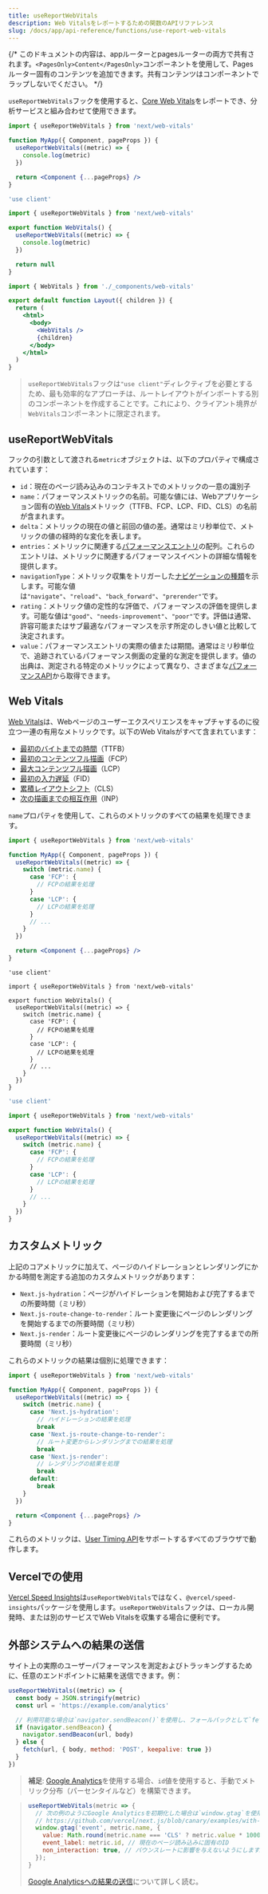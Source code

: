 ```yaml
---
title: useReportWebVitals
description: Web Vitalsをレポートするための関数のAPIリファレンス
slug: /docs/app/api-reference/functions/use-report-web-vitals
---
```


{/* このドキュメントの内容は、appルーターとpagesルーターの両方で共有されます。`<PagesOnly>Content</PagesOnly>`コンポーネントを使用して、Pagesルーター固有のコンテンツを追加できます。共有コンテンツはコンポーネントでラップしないでください。 */}

`useReportWebVitals`フックを使用すると、[Core Web Vitals](https://web.dev/vitals/)をレポートでき、分析サービスと組み合わせて使用できます。

<PagesOnly>

```jsx filename="pages/_app.js"
import { useReportWebVitals } from 'next/web-vitals'

function MyApp({ Component, pageProps }) {
  useReportWebVitals((metric) => {
    console.log(metric)
  })

  return <Component {...pageProps} />
}
```

</PagesOnly>

<AppOnly>

```jsx filename="app/_components/web-vitals.js"
'use client'

import { useReportWebVitals } from 'next/web-vitals'

export function WebVitals() {
  useReportWebVitals((metric) => {
    console.log(metric)
  })

  return null
}
```

```jsx filename="app/layout.js"
import { WebVitals } from './_components/web-vitals'

export default function Layout({ children }) {
  return (
    <html>
      <body>
        <WebVitals />
        {children}
      </body>
    </html>
  )
}
```

> `useReportWebVitals`フックは`"use client"`ディレクティブを必要とするため、最も効率的なアプローチは、ルートレイアウトがインポートする別のコンポーネントを作成することです。これにより、クライアント境界が`WebVitals`コンポーネントに限定されます。

</AppOnly>

## useReportWebVitals

フックの引数として渡される`metric`オブジェクトは、以下のプロパティで構成されています：

- `id`：現在のページ読み込みのコンテキストでのメトリックの一意の識別子
- `name`：パフォーマンスメトリックの名前。可能な値には、Webアプリケーション固有の[Web Vitals](#web-vitals)メトリック（TTFB、FCP、LCP、FID、CLS）の名前が含まれます。
- `delta`：メトリックの現在の値と前回の値の差。通常はミリ秒単位で、メトリックの値の経時的な変化を表します。
- `entries`：メトリックに関連する[パフォーマンスエントリ](https://developer.mozilla.org/docs/Web/API/PerformanceEntry)の配列。これらのエントリは、メトリックに関連するパフォーマンスイベントの詳細な情報を提供します。
- `navigationType`：メトリック収集をトリガーした[ナビゲーションの種類](https://developer.mozilla.org/docs/Web/API/PerformanceNavigationTiming/type)を示します。可能な値は`"navigate"`、`"reload"`、`"back_forward"`、`"prerender"`です。
- `rating`：メトリック値の定性的な評価で、パフォーマンスの評価を提供します。可能な値は`"good"`、`"needs-improvement"`、`"poor"`です。評価は通常、許容可能またはサブ最適なパフォーマンスを示す所定のしきい値と比較して決定されます。
- `value`：パフォーマンスエントリの実際の値または期間。通常はミリ秒単位で、追跡されているパフォーマンス側面の定量的な測定を提供します。値の出典は、測定される特定のメトリックによって異なり、さまざまな[パフォーマンスAPI](https://developer.mozilla.org/docs/Web/API/Performance_API)から取得できます。

## Web Vitals

[Web Vitals](https://web.dev/vitals/)は、Webページのユーザーエクスペリエンスをキャプチャするのに役立つ一連の有用なメトリックです。以下のWeb Vitalsがすべて含まれています：

- [最初のバイトまでの時間](https://developer.mozilla.org/docs/Glossary/Time_to_first_byte)（TTFB）
- [最初のコンテンツフル描画](https://developer.mozilla.org/docs/Glossary/First_contentful_paint)（FCP）
- [最大コンテンツフル描画](https://web.dev/lcp/)（LCP）
- [最初の入力遅延](https://web.dev/fid/)（FID）
- [累積レイアウトシフト](https://web.dev/cls/)（CLS）
- [次の描画までの相互作用](https://web.dev/inp/)（INP）

`name`プロパティを使用して、これらのメトリックのすべての結果を処理できます。

<PagesOnly>

```jsx filename="pages/_app.js"
import { useReportWebVitals } from 'next/web-vitals'

function MyApp({ Component, pageProps }) {
  useReportWebVitals((metric) => {
    switch (metric.name) {
      case 'FCP': {
        // FCPの結果を処理
      }
      case 'LCP': {
        // LCPの結果を処理
      }
      // ...
    }
  })

  return <Component {...pageProps} />
}
```

</PagesOnly>

<AppOnly>

```tsx filename="app/components/web-vitals.tsx" switcher
'use client'

import { useReportWebVitals } from 'next/web-vitals'

export function WebVitals() {
  useReportWebVitals((metric) => {
    switch (metric.name) {
      case 'FCP': {
        // FCPの結果を処理
      }
      case 'LCP': {
        // LCPの結果を処理
      }
      // ...
    }
  })
}
```

```jsx filename="app/components/web-vitals.js" switcher
'use client'

import { useReportWebVitals } from 'next/web-vitals'

export function WebVitals() {
  useReportWebVitals((metric) => {
    switch (metric.name) {
      case 'FCP': {
        // FCPの結果を処理
      }
      case 'LCP': {
        // LCPの結果を処理
      }
      // ...
    }
  })
}
```

</AppOnly>

<PagesOnly>

## カスタムメトリック

上記のコアメトリックに加えて、ページのハイドレーションとレンダリングにかかる時間を測定する追加のカスタムメトリックがあります：

- `Next.js-hydration`：ページがハイドレーションを開始および完了するまでの所要時間（ミリ秒）
- `Next.js-route-change-to-render`：ルート変更後にページのレンダリングを開始するまでの所要時間（ミリ秒）
- `Next.js-render`：ルート変更後にページのレンダリングを完了するまでの所要時間（ミリ秒）

これらのメトリックの結果は個別に処理できます：

```jsx filename="pages/_app.js"
import { useReportWebVitals } from 'next/web-vitals'

function MyApp({ Component, pageProps }) {
  useReportWebVitals((metric) => {
    switch (metric.name) {
      case 'Next.js-hydration':
        // ハイドレーションの結果を処理
        break
      case 'Next.js-route-change-to-render':
        // ルート変更からレンダリングまでの結果を処理
        break
      case 'Next.js-render':
        // レンダリングの結果を処理
        break
      default:
        break
    }
  })

  return <Component {...pageProps} />
}
```

これらのメトリックは、[User Timing API](https://caniuse.com/#feat=user-timing)をサポートするすべてのブラウザで動作します。

</PagesOnly>

## Vercelでの使用

[Vercel Speed Insights](https://vercel.com/docs/speed-insights/quickstart)は`useReportWebVitals`ではなく、`@vercel/speed-insights`パッケージを使用します。`useReportWebVitals`フックは、ローカル開発時、または別のサービスでWeb Vitalsを収集する場合に便利です。

## 外部システムへの結果の送信

サイト上の実際のユーザーパフォーマンスを測定およびトラッキングするために、任意のエンドポイントに結果を送信できます。例：

```js
useReportWebVitals((metric) => {
  const body = JSON.stringify(metric)
  const url = 'https://example.com/analytics'

  // 利用可能な場合は`navigator.sendBeacon()`を使用し、フォールバックとして`fetch()`を使用します。
  if (navigator.sendBeacon) {
    navigator.sendBeacon(url, body)
  } else {
    fetch(url, { body, method: 'POST', keepalive: true })
  }
})
```

> **補足**: [Google Analytics](https://analytics.google.com/analytics/web/)を使用する場合、`id`値を使用すると、手動でメトリック分布（パーセンタイルなど）を構築できます。

> ```js
> useReportWebVitals(metric => {
>   // 次の例のようにGoogle Analyticsを初期化した場合は`window.gtag`を使用します：
>   // https://github.com/vercel/next.js/blob/canary/examples/with-google-analytics
>   window.gtag('event', metric.name, {
>     value: Math.round(metric.name === 'CLS' ? metric.value * 1000 : metric.value), // 値は整数である必要があります
>     event_label: metric.id, // 現在のページ読み込みに固有のID
>     non_interaction: true, // バウンスレートに影響を与えないようにします。
>   });
> }
> ```
>
> [Google Analyticsへの結果の送信](https://github.com/GoogleChrome/web-vitals#send-the-results-to-google-analytics)について詳しく読む。
